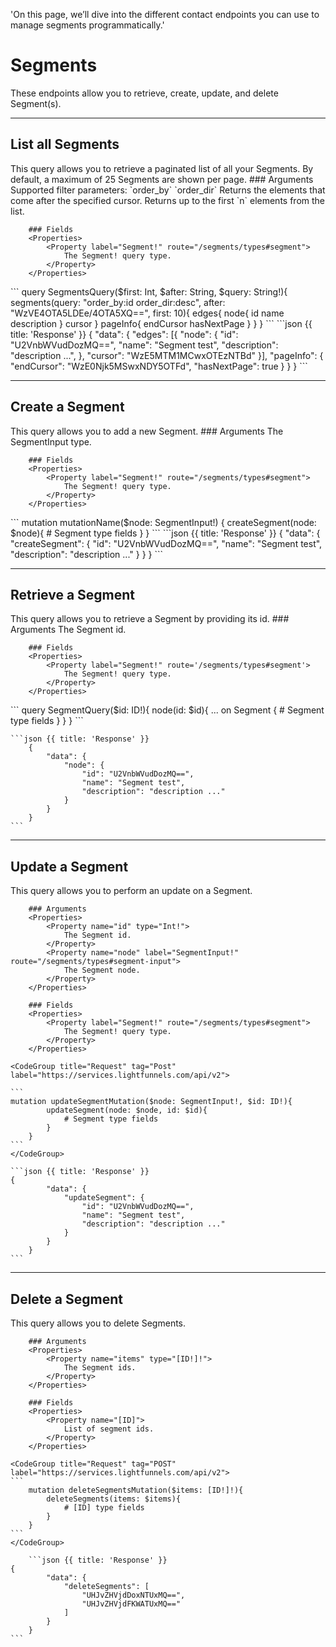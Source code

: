   'On this page, we’ll dive into the different contact endpoints you can use to manage segments programmatically.'

# Segments

These endpoints allow you to retrieve, create, update, and delete Segment(s).

---

## List all Segments 	

<Row>
  <Col>
    This query allows you to retrieve a paginated list of all your Segments. By default, a maximum of 25 Segments are shown per page.
		### Arguments 
		<Properties> 
			<Property name="query" type="String!">
				Supported filter parameters:
				`order_by`
				`order_dir`
			</Property>
			<Property name="after" type="String">
				Returns the elements that come after the specified cursor.
			</Property>
			<Property name="first" type="String">
				Returns up to the first `n` elements from the list.
			</Property>
		</Properties>	

		### Fields 
		<Properties>	
			<Property label="Segment!" route="/segments/types#segment">
				The Segment! query type.
			</Property>
		</Properties>	

  </Col>
  <Col sticky>
    <CodeGroup title="Request" tag="POST" label="https://services.lightfunnels.com/api/v2">
			```
			query SegmentsQuery($first: Int, $after: String, $query: String!){
				segments(query: "order_by:id order_dir:desc", after: "WzVE4OTA5LDEe/4OTA5XQ==", first: 10){
					edges{
						node{
							id
							name
							description
						}
						cursor
					}
					pageInfo{
						endCursor
						hasNextPage
					}
				}
			}
    	```
    </CodeGroup>
    ```json {{ title: 'Response' }}
    {
			"data": {
				"edges": [{
					"node": {
						"id": "U2VnbWVudDozMQ==",
						"name": "Segment test",
						"description": "description ...",
					},
					"cursor": "WzE5MTM1MCwxOTEzNTBd"
				}],
				"pageInfo": {
					"endCursor": "WzE0Njk5MSwxNDY5OTFd",
					"hasNextPage": true
				}
			}
		}
    ```
  </Col>
</Row>

---

## Create a Segment 

<Row>
  <Col>
    This query allows you to add a new Segment.
		### Arguments 
		<Properties> 
			<Property label="SegmentInput!" route="/segments/types#segment-input">
				The SegmentInput type.
			</Property>
		</Properties>	

		### Fields 
		<Properties>	
			<Property label="Segment!" route="/segments/types#segment">
				The Segment! query type.
			</Property>
		</Properties>	
		
  </Col>
  <Col sticky>
    <CodeGroup title="Request" tag="POST" label="https://services.lightfunnels.com/api/v2">
			```
			mutation mutationName($node: SegmentInput!) {
				createSegment(node: $node){
					# Segment type fields
				}
			}
			```
    </CodeGroup>
    ```json {{ title: 'Response' }}
    {
			"data": {
				"createSegment": {
					"id": "U2VnbWVudDozMQ==",
					"name": "Segment test",
					"description": "description ..."
				}
			}
		}
    ```
  </Col>
</Row>

---

## Retrieve a Segment

<Row>
  <Col>
    This query allows you to retrieve a Segment by providing its id.
		### Arguments 
		<Properties> 
			<Property name="id" type="ID!">
				The Segment id.
			</Property>
		</Properties>	

		### Fields 
		<Properties>	
			<Property label="Segment!" route='/segments/types#segment'>
				The Segment! query type.
			</Property>
		</Properties>
  </Col>
  <Col sticky>
    <CodeGroup title="Request" tag="POST" label="https://services.lightfunnels.com/api/v2">
    ```
		query SegmentQuery($id: ID!){
			node(id: $id){
				... on Segment {
					# Segment type fields
				}
			}
		}
    ```
    </CodeGroup>

    ```json {{ title: 'Response' }}
		{
			"data": {
				"node": {
					"id": "U2VnbWVudDozMQ==",
					"name": "Segment test",
					"description": "description ..."
				}
			}
		}
    ```
  </Col>
</Row>

---

## Update a Segment 

<Row>
  <Col>
    This query allows you to perform an update on a Segment.

		### Arguments 
		<Properties> 
			<Property name="id" type="Int!">
				The Segment id.
			</Property>
			<Property name="node" label="SegmentInput!" route="/segments/types#segment-input">
				The Segment node.
			</Property>
		</Properties>

		### Fields 
		<Properties>	
			<Property label="Segment!" route="/segments/types#segment">
				The Segment! query type.
			</Property>
		</Properties>

  </Col>
  <Col sticky>

    <CodeGroup title="Request" tag="Post" label="https://services.lightfunnels.com/api/v2">

    ```
    mutation updateSegmentMutation($node: SegmentInput!, $id: ID!){
			updateSegment(node: $node, id: $id){
				# Segment type fields
			}
		}
    ```
    </CodeGroup>

    ```json {{ title: 'Response' }}
    {
			"data": {
				"updateSegment": {
					"id": "U2VnbWVudDozMQ==",
					"name": "Segment test",
					"description": "description ..."
				}
			}
		}
    ```

  </Col>
</Row>

---

## Delete a Segment

<Row>
  <Col>
    This query allows you to delete Segments.

		### Arguments 
		<Properties> 
			<Property name="items" type="[ID!]!">
				The Segment ids.
			</Property>
		</Properties>

		### Fields 
		<Properties>	
			<Property name="[ID]">
				List of segment ids.
			</Property>
		</Properties>
  </Col>
  <Col sticky>

    <CodeGroup title="Request" tag="POST" label="https://services.lightfunnels.com/api/v2">
    ```
		mutation deleteSegmentsMutation($items: [ID!]!){
			deleteSegments(items: $items){
				# [ID] type fields
			}
		}
    ```
    </CodeGroup>

		```json {{ title: 'Response' }}
    {
			"data": {
				"deleteSegments": [
					"UHJvZHVjdDoxNTUxMQ==",
					"UHJvZHVjdFKWATUxMQ=="
				]
			}
		}
    ```

  </Col>
</Row>